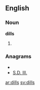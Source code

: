 ==English==

===Noun===
'''dills'''

# {{plural of|[[dill]]}}

===Anagrams===
* {{alphagram|dills}}
* [[S.D. Ill.#English|S.D. Ill.]]


[[ar:dills]]
[[sv:dills]]